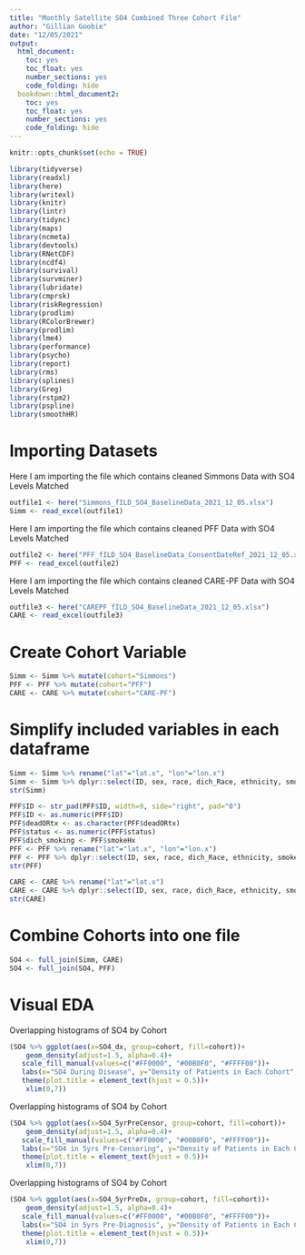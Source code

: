 ```yaml
---
title: "Monthly Satellite SO4 Combined Three Cohort File"
author: "Gillian Goobie"
date: "12/05/2021"
output: 
  html_document: 
    toc: yes
    toc_float: yes
    number_sections: yes
    code_folding: hide
  bookdown::html_document2:
    toc: yes
    toc_float: yes
    number_sections: yes
    code_folding: hide
---
```


```r
knitr::opts_chunk$set(echo = TRUE)
```

```r
library(tidyverse)
library(readxl)
library(here)
library(writexl)
library(knitr)
library(lintr)
library(tidync)
library(maps)
library(ncmeta)
library(devtools)
library(RNetCDF)
library(ncdf4)
library(survival)
library(survminer)
library(lubridate)
library(cmprsk)
library(riskRegression)
library(prodlim)
library(RColorBrewer)
library(prodlim)
library(lme4)
library(performance)
library(psycho)
library(report)
library(rms)
library(splines)
library(Greg)
library(rstpm2)
library(pspline)
library(smoothHR)
```

# Importing Datasets
Here I am importing the file which contains cleaned Simmons Data with SO4 Levels Matched
```r
outfile1 <- here("Simmons_fILD_SO4_BaselineData_2021_12_05.xlsx")
Simm <- read_excel(outfile1)
```

Here I am importing the file which contains cleaned PFF Data with SO4 Levels Matched
```r
outfile2 <- here("PFF_fILD_SO4_BaselineData_ConsentDateRef_2021_12_05.xlsx")
PFF <- read_excel(outfile2)
```

Here I am importing the file which contains cleaned CARE-PF Data with SO4 Levels Matched
```r
outfile3 <- here("CAREPF_fILD_SO4_BaselineData_2021_12_05.xlsx")
CARE <- read_excel(outfile3)
```

# Create Cohort Variable
```r
Simm <- Simm %>% mutate(cohort="Simmons")
PFF <- PFF %>% mutate(cohort="PFF")
CARE <- CARE %>% mutate(cohort="CARE-PF")
```

# Simplify included variables in each dataframe
```r
Simm <- Simm %>% rename("lat"="lat.x", "lon"="lon.x")
Simm <- Simm %>% dplyr::select(ID, sex, race, dich_Race, ethnicity, smokeHx, dich_smoking, age_dx, metro, cohort, lat, lon, ADI_nat, natADI_quart, dx, dx_group, dx_IPF, fvc_pct, dlco_pct, deadORtx, status, time_DeathTxCensor, dx_date, death_date, tx_date, pft_date,  SO4_dx, SO4dx_quart, SO4dx_dec, SO4dx_dich, SO4_1yrPreCensor, SO41yrCensor_quart, SO41yrCensor_dec, SO41yrCensor_dich, SO4_5yrPreCensor, SO45yrCensor_quart, SO45yrCensor_dec, SO45yrCensor_dich, SO4_1yrPreDx, SO41yr_quart, SO41yr_dec, SO41yr_dich, SO4_5yrPreDx, SO45yr_quart, SO45yr_dec, SO45yr_dich)
str(Simm)
```

```r
PFF$ID <- str_pad(PFF$ID, width=9, side="right", pad="0")
PFF$ID <- as.numeric(PFF$ID)
PFF$deadORtx <- as.character(PFF$deadORtx)
PFF$status <- as.numeric(PFF$status)
PFF$dich_smoking <- PFF$smokeHx
PFF <- PFF %>% rename("lat"="lat.x", "lon"="lon.x")
PFF <- PFF %>% dplyr::select(ID, sex, race, dich_Race, ethnicity, smokeHx, dich_smoking, age_dx, metro, cohort, lat, lon, dx, dx_group, dx_IPF, fvc_pct, dlco_pct, deadORtx, status, time_DeathTxCensor, dx_date, death_date, tx_date, fvc_date, dlco_date, SO4_dx, SO4dx_quart, SO4dx_dec, SO4dx_dich, SO4_1yrPreCensor, SO41yrCensor_quart, SO41yrCensor_dec, SO41yrCensor_dich, SO4_5yrPreCensor, SO45yrCensor_quart, SO45yrCensor_dec, SO45yrCensor_dich, SO4_1yrPreDx, SO41yr_dec, SO41yr_dich, SO4_5yrPreDx, SO45yr_quart, SO45yr_dec, SO45yr_dich)
str(PFF)
```

```r
CARE <- CARE %>% rename("lat"="lat.x")
CARE <- CARE %>% dplyr::select(ID, sex, race, dich_Race, ethnicity, smokeHx, dich_smoking, age_dx, metro, cohort, lat, lon, dx, dx_group, dx_IPF, fvc_pct, dlco_pct, deadORtx, status, time_DeathTxCensor, dx_date, death_date, tx_date, pft_date, SO4_dx, SO4dx_quart, SO4dx_dec, SO4dx_dich, SO4_1yrPreCensor, SO41yrCensor_quart, SO41yrCensor_dec, SO41yrCensor_dich, SO4_5yrPreCensor, SO45yrCensor_quart, SO45yrCensor_dec, SO45yrCensor_dich, SO4_1yrPreDx, SO41yr_quart, SO41yr_dec, SO41yr_dich, SO4_5yrPreDx, SO45yr_quart, SO45yr_dec, SO45yr_dich)
str(CARE)
```

# Combine Cohorts into one file
```r
SO4 <- full_join(Simm, CARE)
SO4 <- full_join(SO4, PFF)
```


# Visual EDA
Overlapping histograms of SO4 by Cohort
```r
(SO4 %>% ggplot(aes(x=SO4_dx, group=cohort, fill=cohort))+
    geom_density(adjust=1.5, alpha=0.4)+
   scale_fill_manual(values=c("#FF0000", "#00B0F0", "#FFFF00"))+
   labs(x="SO4 During Disease", y="Density of Patients in Each Cohort", title="SO4 Exposure During Disease by Cohort")+
   theme(plot.title = element_text(hjust = 0.5))+
    xlim(0,7))
```

Overlapping histograms of SO4 by Cohort
```r
(SO4 %>% ggplot(aes(x=SO4_5yrPreCensor, group=cohort, fill=cohort))+
    geom_density(adjust=1.5, alpha=0.4)+
   scale_fill_manual(values=c("#FF0000", "#00B0F0", "#FFFF00"))+
   labs(x="SO4 in 5yrs Pre-Censoring", y="Density of Patients in Each Cohort", title="SO4 Exposure in 5yrs Pre-Censoring by Cohort")+
   theme(plot.title = element_text(hjust = 0.5))+
    xlim(0,7))
```

Overlapping histograms of SO4 by Cohort
```r
(SO4 %>% ggplot(aes(x=SO4_5yrPreDx, group=cohort, fill=cohort))+
    geom_density(adjust=1.5, alpha=0.4)+
   scale_fill_manual(values=c("#FF0000", "#00B0F0", "#FFFF00"))+
   labs(x="SO4 in 5yrs Pre-Diagnosis", y="Density of Patients in Each Cohort", title="SO4 Exposure in 5yrs Pre-Diagnosis by Cohort")+
   theme(plot.title = element_text(hjust = 0.5))+
    xlim(0,7))
```
